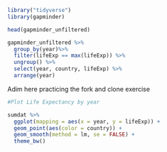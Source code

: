 ```r
library("tidyverse")
library(gapminder)


```


```r
head(gapminder_unfiltered)
```

```r
gapminder_unfiltered %>% 
  group_by(year)%>% 
  filter(lifeExp == max(lifeExp)) %>%
  ungroup() %>%
  select(year, country, lifeExp) %>%
  arrange(year)
```

Adim here practicing the fork and clone exercise
```r
#Plot Life Expectancy by year

sumdat %>%
  ggplot(mapping = aes(x = year, y = lifeExp)) +
  geom_point(aes(color = country)) +
  geom_smooth(method = lm, se = FALSE) +
  theme_bw()
```

